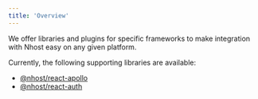 ```yaml
---
title: 'Overview'
---
```


We offer libraries and plugins for specific frameworks to make integration with Nhost easy on any given platform.

Currently, the following supporting libraries are available:

- [@nhost/react-apollo](/reference/supporting-libraries/react-apollo)
- [@nhost/react-auth](/reference/supporting-libraries/react-auth)
